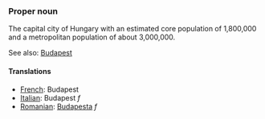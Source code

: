 ===Proper noun===

The capital city of Hungary with an estimated core population of 1,800,000 and a metropolitan population of about 3,000,000.

See also: [[en:Budapest|Budapest]]

====Translations====
*[[French]]: Budapest
*[[Italian]]: Budapest ''f''
*[[Romanian]]: [[Budapesta]] ''f''
